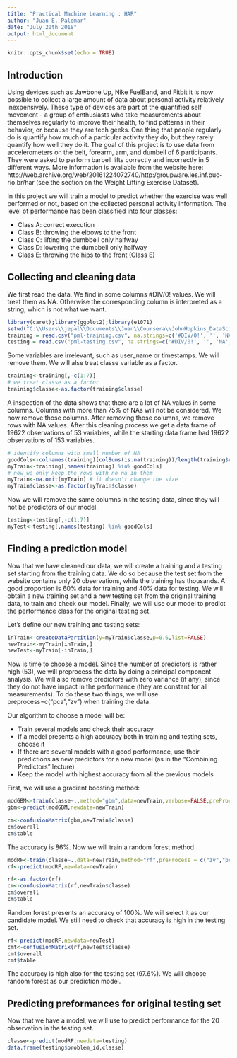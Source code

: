 ---
title: "Practical Machine Learning : HAR"
author: "Juan E. Palomar"
date: "July 20th 2018"
output: html_document
---

```{r setup, include=FALSE}
knitr::opts_chunk$set(echo = TRUE)
```

## Introduction

Using devices such as Jawbone Up, Nike FuelBand, and Fitbit it is now possible to collect a large amount of data about personal activity relatively inexpensively. These type of devices are part of the quantified self movement - a group of enthusiasts who take measurements about themselves regularly to improve their health, to find patterns in their behavior, or because they are tech geeks. One thing that people regularly do is quantify how much of a particular activity they do, but they rarely quantify how well they do it. The goal of this project is to use data from accelerometers on the belt, forearm, arm, and dumbell of 6 participants. They were asked to perform barbell lifts correctly and incorrectly in 5 different ways. More information is available from the website here: http://web.archive.org/web/20161224072740/http:/groupware.les.inf.puc-rio.br/har (see the section on the Weight Lifting Exercise Dataset).

In this project we will train a model to predict whether the exercise was well performed or not, based on the collected personal activity information. The level of performance has been classified into four classes:

  * Class A: correct execution
  * Class B: throwing the elbows to the front
  * Class C: lifting the dumbbell only halfway
  * Class D: lowering the dumbbell only halfway
  * Class E: throwing the hips to the front (Class E)
  

## Collecting and cleaning data

We first read the data. We find in some columns #DIV/0! values. We will treat them as NA. Otherwise the corresponding column is interpreted as a string, which is not what we want.

```{r data, echo=T, results='hide'}
library(caret);library(ggplot2);library(e1071)
setwd("C:\\Users\\jepal\\Documents\\Joan\\Coursera\\JohnHopkins_DataScience\\PracticalMachineLearning\\CourseProject")
training = read.csv("pml-training.csv", na.strings=c('#DIV/0!', '', 'NA','NaN') ,stringsAsFactors = F)
testing = read.csv("pml-testing.csv", na.strings=c('#DIV/0!', '', 'NA','NaN') ,stringsAsFactors = F)
```

Some variables are irrelevant, such as user_name or timestamps. We will remove them. We will alse treat classe variable as a factor.

```{r data2}
training<-training[,-c(1:7)]
# we treat classe as a factor
training$classe<-as.factor(training$classe)
```

A inspection of the data shows that there are a lot of NA values in some columns. Columns with more than 75% of NAs will not be considered. We now remove those columns. After removing those columns, we remove rows with NA values. After this cleaning process we get a data frame of 19622 observations of 53 variables, while the starting data frame had 19622 observations of 153 variables. 

```{r removeNAs}
# identify columns with small number of NA
goodCols<-colnames(training)[colSums(is.na(training))/length(training$roll_belt)<0.75]
myTrain<-training[,names(training) %in% goodCols]
# now we only keep the rows with no na in them
myTrain<-na.omit(myTrain) # it doesn't change the size
myTrain$classe<-as.factor(myTrain$classe)
```
Now we will remove the same columns in the testing data, since they will not be predictors of our model.
```{r cleantest}
testing<-testing[,-c(1:7)]
myTest<-testing[,names(testing) %in% goodCols]
```


## Finding a prediction model

Now that we have cleaned our data, we will create a training and a testing set starting from the training data. We do so because the test set from the website contains only 20 observations, while the training has thousands. A good proportion is 60% data for training and 40% data for testing. We will obtain a new training set and a new testing set from the original training data, to train and check our model. Finally, we will use our model to predict the performance class for the original testing set.

Let's define our new training and testing sets:

```{r createSets}
inTrain<-createDataPartition(y=myTrain$classe,p=0.6,list=FALSE)
newTrain<-myTrain[inTrain,]
newTest<-myTrain[-inTrain,]
```

Now is time to choose a model. Since the number of predictors is rather high (53), we will preprocess the data by doing a principal component analysis. We will also remove predictors with zero variance (if any), since they do not have impact in the performance (they are constant for all measurements). To do these two things, we will use preprocess=c("pca","zv") when training the data.

Our algorithm to choose a model will be:

  * Train several models and check their accuracy
  * If a model presents a high accuracy both in training and testing sets, choose it
  * If there are several models with a good performance, use their predictions as new predictors for     a new model (as in the "Combining Predictors" lecture)
  * Keep the model with highest accuracy from all the previous models

First, we will use a gradient boosting method:

```{r fitGBM, echo=T, results='hide'}
modGBM<-train(classe~.,method="gbm",data=newTrain,verbose=FALSE,preProcess = c("zv","pca"))
gbm<-predict(modGBM,newdata=newTrain)
```
```{r cmgbm}
cm<-confusionMatrix(gbm,newTrain$classe)
cm$overall
cm$table
```

The accuracy is 86%. Now we will train a random forest method.
```{r fitRF, echo=T, results='hide'}
modRF<-train(classe~.,data=newTrain,method="rf",preProcess = c("zv","pca"))
rf<-predict(modRF,newdata=newTrain)
```
```{r cmrf}
rf<-as.factor(rf)
cm<-confusionMatrix(rf,newTrain$classe)
cm$overall
cm$table
```

Random forest presents an accuracy of 100%. We will select it as our candidate model. We still need to check that accuracy is high in the testing set.

```{r test}
rf<-predict(modRF,newdata=newTest)
cmt<-confusionMatrix(rf,newTest$classe)
cmt$overall
cmt$table
```

The accuracy is high also for the testing set (97.6%). We will choose random forest as our prediction model.

## Predicting preformances for original testing set

Now that we have a model, we will use to predict performance for the 20 observation in the testing set. 

```{r predict}
classe<-predict(modRF,newdata=testing)
data.frame(testing$problem_id,classe)
```
